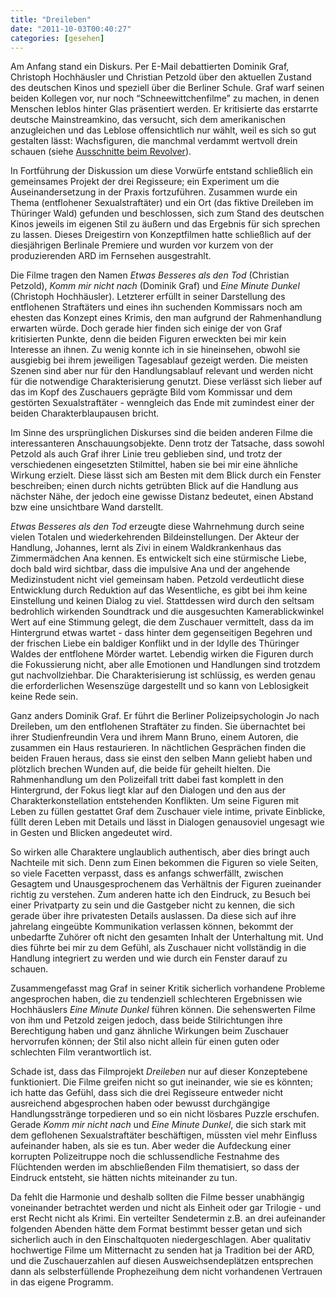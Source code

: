 ```yaml
---
title: "Dreileben"
date: "2011-10-03T00:40:27"
categories: [gesehen]
---
```


Am Anfang stand ein Diskurs. Per E-Mail debattierten Dominik Graf, Christoph Hochhäusler und Christian Petzold über den aktuellen Zustand des deutschen Kinos und speziell über die Berliner Schule. Graf warf seinen beiden Kollegen vor, nur noch "Schneewittchenfilme" zu machen, in denen Menschen leblos hinter Glas präsentiert werden. Er kritisierte das erstarrte deutsche Mainstreamkino, das versucht, sich dem amerikanischen anzugleichen und das Leblose offensichtlich nur wählt, weil es sich so gut gestalten lässt: Wachsfiguren, die manchmal verdammt wertvoll drein schauen (siehe [Ausschnitte beim Revolver](http://www.revolver-film.de/Inhalte/Rev16/html/Berliner.htm)).

In Fortführung der Diskussion um diese Vorwürfe entstand schließlich ein gemeinsames Projekt der drei Regisseure; ein Experiment um die Auseinandersetzung in der Praxis fortzuführen. Zusammen wurde ein Thema (entflohener Sexualstraftäter) und ein Ort (das fiktive Dreileben im Thüringer Wald) gefunden und beschlossen, sich zum Stand des deutschen Kinos jeweils im eigenen Stil zu äußern und das Ergebnis für sich sprechen zu lassen. Dieses Dreigestirn von Konzeptfilmen hatte schließlich auf der diesjährigen Berlinale Premiere und wurden vor kurzem von der produzierenden ARD im Fernsehen ausgestrahlt.

Die Filme tragen den Namen *Etwas Besseres als den Tod* (Christian Petzold), *Komm mir nicht nach* (Dominik Graf) und *Eine Minute Dunkel* (Christoph Hochhäusler). Letzterer erfüllt in seiner Darstellung des entflohenen Straftäters und eines ihn suchenden Kommissars noch am ehesten das Konzept eines Krimis, den man aufgrund der Rahmenhandlung erwarten würde. Doch gerade hier finden sich einige der von Graf kritisierten Punkte, denn die beiden Figuren erweckten bei mir kein Interesse an ihnen. Zu wenig konnte ich in sie hineinsehen, obwohl sie ausgiebig bei ihrem jeweiligen Tagesablauf gezeigt werden. Die meisten Szenen sind aber nur für den Handlungsablauf relevant und werden nicht für die notwendige Charakterisierung genutzt. Diese verlässt sich lieber auf das im Kopf des Zuschauers geprägte Bild vom Kommissar und dem gestörten Sexualstraftäter - wenngleich das Ende mit zumindest einer der beiden Charakterblaupausen bricht.

Im Sinne des ursprünglichen Diskurses sind die beiden anderen Filme die interessanteren Anschauungsobjekte. Denn trotz der Tatsache, dass sowohl Petzold als auch Graf ihrer Linie treu geblieben sind, und trotz der verschiedenen eingesetzten Stilmittel, haben sie bei mir eine ähnliche Wirkung erzielt. Diese lässt sich am Besten mit dem Blick durch ein Fenster beschreiben; einen durch nichts getrübten Blick auf die Handlung aus nächster Nähe, der jedoch eine gewisse Distanz bedeutet, einen Abstand bzw eine unsichtbare Wand darstellt.

*Etwas Besseres als den Tod* erzeugte diese Wahrnehmung durch seine vielen Totalen und wiederkehrenden Bildeinstellungen. Der Akteur der Handlung, Johannes, lernt als Zivi in einem Waldkrankenhaus das Zimmermädchen Ana kennen. Es entwickelt sich eine stürmische Liebe, doch bald wird sichtbar, dass die impulsive Ana und der angehende Medizinstudent nicht viel gemeinsam haben. Petzold verdeutlicht diese Entwicklung durch Reduktion auf das Wesentliche, es gibt bei ihm keine Einstellung und keinen Dialog zu viel. Stattdessen wird durch den seltsam bedrohlich wirkenden Soundtrack und die ausgesuchten Kamerablickwinkel Wert auf eine Stimmung gelegt, die dem Zuschauer vermittelt, dass da im Hintergrund etwas wartet - dass hinter dem gegenseitigen Begehren und der frischen Liebe ein baldiger Konflikt und in der Idylle des Thüringer Waldes der entflohene Mörder wartet. Lebendig wirken die Figuren durch die Fokussierung nicht, aber alle Emotionen und Handlungen sind trotzdem gut nachvollziehbar. Die Charakterisierung ist schlüssig, es werden genau die erforderlichen Wesenszüge dargestellt und so kann von Leblosigkeit keine Rede sein.

Ganz anders Dominik Graf. Er führt die Berliner Polizeipsychologin Jo nach Dreileben, um den entflohenen Straftäter zu finden. Sie übernachtet bei ihrer Studienfreundin Vera und ihrem Mann Bruno, einem Autoren, die zusammen ein Haus restaurieren. In nächtlichen Gesprächen finden die beiden Frauen heraus, dass sie einst den selben Mann geliebt haben und plötzlich brechen Wunden auf, die beide für geheilt hielten. Die Rahmenhandlung um den Polizeifall tritt dabei fast komplett in den Hintergrund, der Fokus liegt klar auf den Dialogen und den aus der Charakterkonstellation entstehenden Konflikten. Um seine Figuren mit Leben zu füllen gestattet Graf dem Zuschauer viele intime, private Einblicke, füllt deren Leben mit Details und lässt in Dialogen genausoviel ungesagt wie in Gesten und Blicken angedeutet wird.

So wirken alle Charaktere unglaublich authentisch, aber dies bringt auch Nachteile mit sich. Denn zum Einen bekommen die Figuren so viele Seiten, so viele Facetten verpasst, dass es anfangs schwerfällt, zwischen Gesagtem und Unausgesprochenem das Verhältnis der Figuren zueinander richtig zu verstehen. Zum anderen hatte ich den Eindruck, zu Besuch bei einer Privatparty zu sein und die Gastgeber nicht zu kennen, die sich gerade über ihre privatesten Details auslassen. Da diese sich auf ihre jahrelang eingeübte Kommunikation verlassen können, bekommt der unbedarfte Zuhörer oft nicht den gesamten Inhalt der Unterhaltung mit. Und dies führte bei mir zu dem Gefühl, als Zuschauer nicht vollständig in die Handlung integriert zu werden und wie durch ein Fenster darauf zu schauen.

Zusammengefasst mag Graf in seiner Kritik sicherlich vorhandene Probleme angesprochen haben, die zu tendenziell schlechteren Ergebnissen wie Hochhäuslers *Eine Minute Dunkel* führen können. Die sehenswerten Filme von ihm und Petzold zeigen jedoch, dass beide Stilrichtungen ihre Berechtigung haben und ganz ähnliche Wirkungen beim Zuschauer hervorrufen können; der Stil also nicht allein für einen guten oder schlechten Film verantwortlich ist.

Schade ist, dass das Filmprojekt *Dreileben* nur auf dieser Konzeptebene funktioniert. Die Filme greifen nicht so gut ineinander, wie sie es könnten; ich hatte das Gefühl, dass sich die drei Regisseure entweder nicht ausreichend abgesprochen haben oder bewusst durchgängige Handlungsstränge torpedieren und so ein nicht lösbares Puzzle erschufen. Gerade *Komm mir nicht nach* und *Eine Minute Dunkel*, die sich stark mit dem geflohenen Sexualstraftäter beschäftigen, müssten viel mehr Einfluss aufeinander haben, als sie es tun. Aber weder die Aufdeckung einer korrupten Polizeitruppe noch die schlussendliche Festnahme des Flüchtenden werden im abschließenden Film thematisiert, so dass der Eindruck entsteht, sie hätten nichts miteinander zu tun.

Da fehlt die Harmonie und deshalb sollten die Filme besser unabhängig voneinander betrachtet werden und nicht als Einheit oder gar Trilogie - und erst Recht nicht als Krimi. Ein verteilter Sendetermin z.B. an drei aufeinander folgenden Abenden hätte dem Format bestimmt besser getan und sich sicherlich auch in den Einschaltquoten niedergeschlagen. Aber qualitativ hochwertige Filme um Mitternacht zu senden hat ja Tradition bei der ARD, und die Zuschauerzahlen auf diesen Ausweichsendeplätzen entsprechen dann als selbsterfüllende Prophezeihung dem nicht vorhandenen Vertrauen in das eigene Programm.
